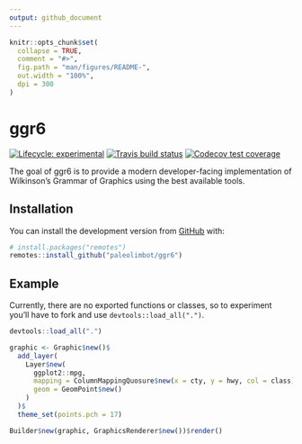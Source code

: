 ```yaml
---
output: github_document
---
```


<!-- README.md is generated from README.Rmd. Please edit that file -->

```r
knitr::opts_chunk$set(
  collapse = TRUE,
  comment = "#>",
  fig.path = "man/figures/README-",
  out.width = "100%",
  dpi = 300
)
```

# ggr6

<!-- badges: start -->
[![Lifecycle: experimental](https://img.shields.io/badge/lifecycle-experimental-orange.svg)](https://www.tidyverse.org/lifecycle/#experimental)
[![Travis build status](https://travis-ci.org/paleolimbot/ggr6.svg?branch=master)](https://travis-ci.org/paleolimbot/ggr6)
[![Codecov test coverage](https://codecov.io/gh/paleolimbot/ggr6/branch/master/graph/badge.svg)](https://codecov.io/gh/paleolimbot/ggr6?branch=master)
<!-- badges: end -->

The goal of ggr6 is to provide a modern developer-facing implementation of Wilkinson's Grammar of Graphics using the best available tools.

## Installation

You can install the development version from [GitHub](https://github.com/) with:

``` r
# install.packages("remotes")
remotes::install_github("paleolimbot/ggr6")
```

## Example

Currently, there are no exported functions or classes, so to experiment you'll have to fork and use `devtools::load_all(".")`.

```r
devtools::load_all(".")
```

```r
graphic <- Graphic$new()$
  add_layer(
    Layer$new(
      ggplot2::mpg,
      mapping = ColumnMappingQuosure$new(x = cty, y = hwy, col = class),
      geom = GeomPoint$new()
    )
  )$
  theme_set(points.pch = 17)

Builder$new(graphic, GraphicsRenderer$new())$render()
```
